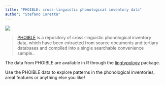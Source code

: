 ```yaml
---
title: "PHOIBLE: cross-linguistic phonological inventory data"
author: "Stefano Coretta"
---
```


![](../img/phoible.png)


> [PHOIBLE](https://phoible.org) is a repository of cross-linguistic phonological inventory data, which have been extracted from source documents and tertiary databases and compiled into a single searchable convenience sample..

The data from PHOIBLE are available in R through the [lingtypology](https://docs.ropensci.org/lingtypology/index.html) package.

Use the PHOIBLE data to explore patterns in the phonological inventories, areal features or anything else you like!
